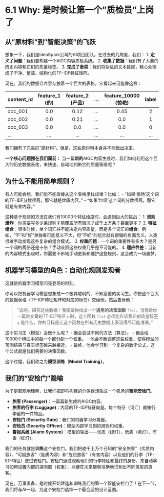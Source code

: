 # 6.1 Why: 是时候让第一个"质检员"上岗了

## 从"原材料"到"智能决策"的飞跃

想象一下，我们是IdeaSpark公司的AI项目团队。在过去的几周里，我们：
1.  **定义了问题**：我们要构建一个AIGC内容质检系统。
2.  **收集了数据**：我们有了大量的历史内容和它们的质量标签。
3.  **完成了备菜**：我们将杂乱的文本数据，精心处理成了干净、整洁、结构化的TF-IDF特征矩阵。

现在，我们的数据仓库里存放着一个巨大的表格，它看起来可能像这样：

| content_id | feature_1 (的) | feature_2 (产品) | ... | feature_10000 (惊艳) | label |
| :--------- | :------------: | :--------------: | :-- | :--------------------: | :---: |
| doc_001    | 0.0            | 0.12             | ... | 0.45                   | 2     |
| doc_002    | 0.0            | 0.21             | ... | 0.0                    | 1     |
| doc_003    | 0.0            | 0.0              | ... | 0.0                    | 0     |
| ...        | ...            | ...              | ... | ...                    | ...   |

我们拥有了完美的"原材料"。但是，这些原材料本身并不能做出决策。

**一个核心问题摆在我们面前：** 当一篇**新的**AIGC内容生成时，我们如何利用这个巨大的历史数据表格，来快速、自动地判断它的质量等级呢？

## 为什么不能用简单规则？

有人可能会想，我们能不能直接从这个表格里找规律？比如：
- "如果'惊艳'这个词的TF-IDF分数很高，那它就是优质内容。"
- "如果'垃圾'这个词的分数很高，那它就是有害内容。"

这种基于规则的方法在我们有10000个特征维度时，会遇到巨大的挑战：
1.  **规则爆炸**：你需要写多少条规则才能覆盖所有情况？成千上万条？甚至更多？
2.  **特征组合**：很多时候，单个词汇并不能决定内容质量，而是多个词汇的**组合**。例如，"不"和"好"单独看可能意义不大，但"不好"的组合就有很强的负面含义。人类很难手动发现这些复杂的组合模式。
3.  **权重问题**：一个词的重要性有多大？是另一个词的两倍还是十倍？手动设置这些权重几乎是不可能的。
4.  **适应性差**：当新的内容模式出现时，你需要不断地手动更新和维护这些规则，这会成为一场噩梦。

## 机器学习模型的角色：自动化规则发现者

这就是机器学习模型闪亮登场的时刻。

你可以把机器学习模型想象成一个极其聪明的、不知疲倦的实习生。你把这个巨大的数据表格（TF-IDF特征矩阵和对应的标签）交给他，然后告诉他：

> "去吧，研究这些数据！我需要你找出一个**通用的决策函数** `f(x)`。当我给你一篇新文章的TF-IDF特征 `x` 时，这个函数 `f(x)` 必须能告诉我它的质量标签 `y` 是什么。你的目标是让这个函数在所有历史数据上表现得尽可能准确。"

这个实习生（模型）会做什么呢？
-   他会尝试不同的方法（算法）。
-   他会给10000个特征中的每一个都分配一个权重。
-   他会不断调整这些权重，使得模型的预测结果与真实标签越来越接近。
-   最终，他会学习到一个复杂的数学公式，这个公式就是我们需要的决策函数。

这个过程，我们称之为**模型训练（Model Training）**。

## 我们的"安检门"隐喻

为了更直观地理解，让我们把即将构建的分类器想象成一个机场的**智能安检门**。

-   **旅客 (Passenger)**：一篇篇新生成的AIGC内容。
-   **旅客的行李 (Luggage)**：内容的TF-IDF特征向量。每个特征（词汇）就像行李里的一件物品。
-   **安检门 (Security Gate)**：我们的机器学习分类器。
-   **安检员 (Security Officer)**：模型内部学习到的规则和权重。
-   **警报系统 (Alarm System)**：模型的输出——优质（绿灯）、低质（黄灯）、有害（红灯）。

我们的任务就是**训练**这个安检门。我们把成千上万个已知的"安全旅客"（优质内容）、"可疑旅客"（低质内容）和"危险旅客"（有害内容）以及他们的行李（TF-IDF特征）送过安检门。安检门通过观察他们的行李特征和最终的身份，来自动学习如何设置内部的探测器（权重），以便在未来能够准确地识别出不同类型的旅客。

现在，万事俱备，是时候开始建造和训练我们的第一个智能安检门了！在下一节，我们将与AI一起，为这个安检门选择一个最合适的设计蓝图。 